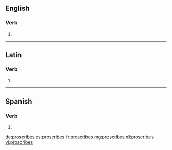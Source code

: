 ==English==

===Verb===
{{head|en|verb form}}

# {{en-third-person singular of|proscribe}}

----

==Latin==

===Verb===
{{la-verb-form|prōscrībēs}}

# {{inflection of|prōscrībō||2|s|futr|actv|indc|lang=la}}

----

==Spanish==

===Verb===
{{es-verb-form|proscribir}}

# {{es-verb form of|ending=ir|mood=indicative|tense=present|pers=2|formal=no|number=singular|proscribir}}

[[de:proscribes]]
[[es:proscribes]]
[[fr:proscribes]]
[[mg:proscribes]]
[[nl:proscribes]]
[[vi:proscribes]]
